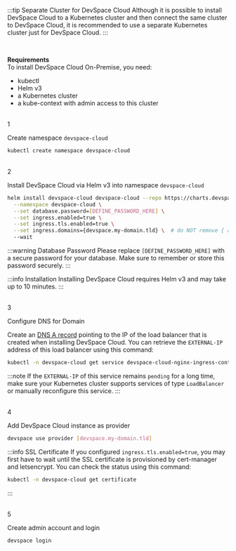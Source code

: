 
:::tip Separate Cluster for DevSpace Cloud
Although it is possible to install DevSpace Cloud to a Kubernetes cluster and then connect the same cluster to DevSpace Cloud, it is recommended to use a separate Kubernetes cluster just for DevSpace Cloud.
:::

<br />

**Requirements**  
To install DevSpace Cloud On-Premise, you need:
- kubectl
- Helm v3
- a Kubernetes cluster
- a kube-context with admin access to this cluster

<br />
<Step>1</Step>

Create namespace `devspace-cloud`

```bash
kubectl create namespace devspace-cloud
```

<br />
<Step>2</Step>

Install DevSpace Cloud via Helm v3 into namespace `devspace-cloud`

```bash
helm install devspace-cloud devspace-cloud --repo https://charts.devspace.sh/ \
  --namespace devspace-cloud \
  --set database.password=[DEFINE_PASSWORD_HERE] \
  --set ingress.enabled=true \
  --set ingress.tls.enabled=true \
  --set ingress.domains={devspace.my-domain.tld} \  # do NOT remove { and }
  --wait
```

:::warning Database Password
Please replace `[DEFINE_PASSWORD_HERE]` with a secure password for your database. Make sure to remember or store this password securely.
:::

:::info Installation
Installing DevSpace Cloud requires Helm v3 and may take up to 10 minutes.
:::

<br />
<Step>3</Step>

Configure DNS for Domain

Create an [DNS A record](https://support.dnsimple.com/articles/a-record/) pointing to the IP of the load balancer that is created when installing DevSpace Cloud. You can retrieve the `EXTERNAL-IP` address of this load balancer using this command:

```bash
kubectl -n devspace-cloud get service devspace-cloud-nginx-ingress-controller
```

:::note
If the `EXTERNAL-IP` of this service remains `pending` for a long time, make sure your Kubernetes cluster supports services of type `LoadBalancer` or manually reconfigure this service.
:::

<br />
<Step>4</Step>

Add DevSpace Cloud instance as provider

```bash
devspace use provider [devspace.my-domain.tld]
```

:::info SSL Certificate
If you configured `ingress.tls.enabled=true`, you may first have to wait until the SSL certificate is provisioned by cert-manager and letsencrypt. You can check the status using this command:
```bash
kubectl -n devspace-cloud get certificate
```
:::

<br />
<Step>5</Step>

Create admin account and login

```bash
devspace login
```

